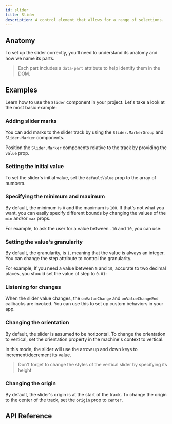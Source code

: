 ```yaml
---
id: slider
title: Slider
description: A control element that allows for a range of selections.
---
```



<ComponentPreview />

## Anatomy

To set up the slider correctly, you'll need to understand its anatomy and how we
name its parts.

> Each part includes a `data-part` attribute to help identify them in the DOM.

<Anatomy id="slider" />

## Examples

Learn how to use the `Slider` component in your project. Let's take a look at
the most basic example:

<Story id="Basic" />

### Adding slider marks

You can add marks to the slider track by using the `Slider.MarkerGroup` and
`Slider.Marker` components.

Position the `Slider.Marker` components relative to the track by providing the
`value` prop.

<Story id="WithMarks" />

### Setting the initial value

To set the slider's initial value, set the `defaultValue` prop to the array of
numbers.

<Story id="InitialValue" />

### Specifying the minimum and maximum

By default, the minimum is `0` and the maximum is `100`. If that's not what you
want, you can easily specify different bounds by changing the values of the
`min` and/or `max` props.

For example, to ask the user for a value between `-10` and `10`, you can use:

<Story id="MinMax" />

### Setting the value's granularity

By default, the granularity, is `1`, meaning that the value is always an
integer. You can change the step attribute to control the granularity.

For example, If you need a value between `5` and `10`, accurate to two decimal
places, you should set the value of step to `0.01`:

<Story id="Step" />

### Listening for changes

When the slider value changes, the `onValueChange` and `onValueChangeEnd`
callbacks are invoked. You can use this to set up custom behaviors in your app.

<Story id="OnEvent" />

### Changing the orientation

By default, the slider is assumed to be horizontal. To change the orientation to
vertical, set the orientation property in the machine's context to vertical.

In this mode, the slider will use the arrow up and down keys to
increment/decrement its value.

> Don't forget to change the styles of the vertical slider by specifying its
> height

<Story id="Vertical" />

### Changing the origin

By default, the slider's origin is at the start of the track. To change the
origin to the center of the track, set the `origin` prop to `center`.

<Story id="CenterOrigin" />

## API Reference

<ComponentTypes id="slider" />
